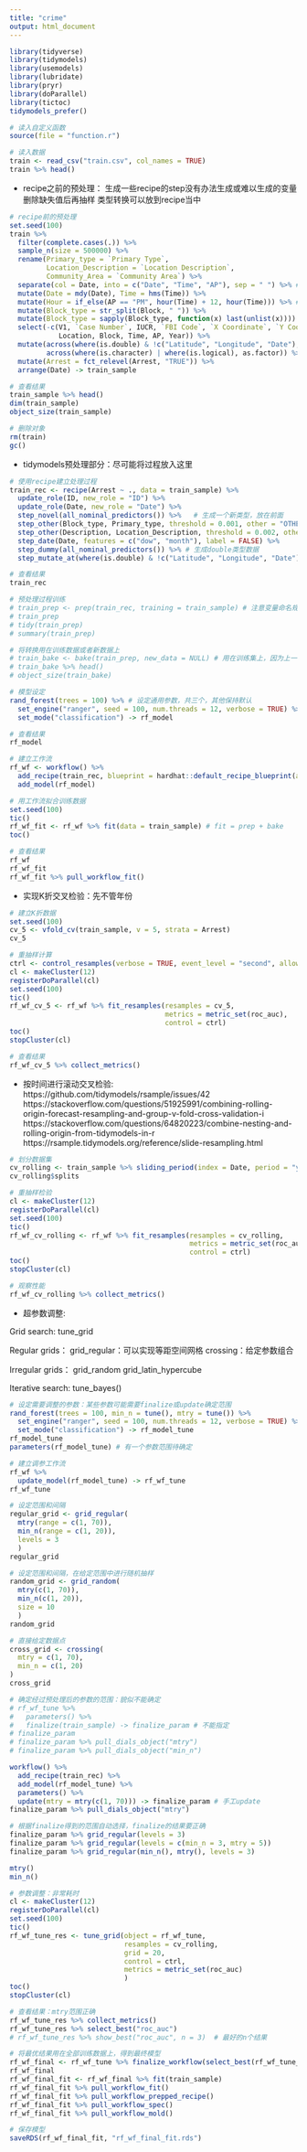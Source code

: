 ---
title: "crime"
output: html_document
---

```{r, message=FALSE}
library(tidyverse)
library(tidymodels)
library(usemodels)
library(lubridate)
library(pryr)
library(doParallel)
library(tictoc)
tidymodels_prefer()
```


```{r}
# 读入自定义函数
source(file = "function.r")
```


```{r, message=FALSE}
# 读入数据
train <- read_csv("train.csv", col_names = TRUE)
train %>% head()
```

* recipe之前的预处理：
生成一些recipe的step没有办法生成或难以生成的变量
删除缺失值后再抽样
类型转换可以放到recipe当中

```{r}
# recipe前的预处理
set.seed(100)
train %>% 
  filter(complete.cases(.)) %>% 
  sample_n(size = 500000) %>% 
  rename(Primary_type = `Primary Type`, 
         Location_Description = `Location Description`, 
         Community_Area = `Community Area`) %>%
  separate(col = Date, into = c("Date", "Time", "AP"), sep = " ") %>% # 复杂处理放到recipe外处理
  mutate(Date = mdy(Date), Time = hms(Time)) %>% 
  mutate(Hour = if_else(AP == "PM", hour(Time) + 12, hour(Time))) %>% # recipe没有关于time的处理工具
  mutate(Block_type = str_split(Block, " ")) %>% 
  mutate(Block_type = sapply(Block_type, function(x) last(unlist(x)))) %>% 
  select(-c(V1, `Case Number`, IUCR, `FBI Code`, `X Coordinate`, `Y Coordinate`, `Updated On`, 
            Location, Block, Time, AP, Year)) %>% 
  mutate(across(where(is.double) & !c("Latitude", "Longitude", "Date"), as.integer),
         across(where(is.character) | where(is.logical), as.factor)) %>% 
  mutate(Arrest = fct_relevel(Arrest, "TRUE")) %>% 
  arrange(Date) -> train_sample

# 查看结果
train_sample %>% head()
dim(train_sample)
object_size(train_sample)

# 删除对象
rm(train)
gc()
```

* tidymodels预处理部分：尽可能将过程放入这里

```{r}
# 使用recipe建立处理过程
train_rec <- recipe(Arrest ~ ., data = train_sample) %>% 
  update_role(ID, new_role = "ID") %>% 
  update_role(Date, new_role = "Date") %>% 
  step_novel(all_nominal_predictors()) %>%   # 生成一个新类型，放在前面
  step_other(Block_type, Primary_type, threshold = 0.001, other = "OTHER_TYPE") %>%           # 前期探索分析确定
  step_other(Description, Location_Description, threshold = 0.002, other = "OTHER_TYPE") %>%  # 前期探索分析确定
  step_date(Date, features = c("dow", "month"), label = FALSE) %>%                            # 只保留数字
  step_dummy(all_nominal_predictors()) %>% # 生成double类型数据
  step_mutate_at(where(is.double) & !c("Latitude", "Longitude", "Date"), fn = as.integer)     # 解决dummy后二分数据为double的问题

# 查看结果
train_rec
```

```{r}
# 预处理过程训练
# train_prep <- prep(train_rec, training = train_sample) # 注意变量命名规范
# train_prep
# tidy(train_prep)
# summary(train_prep)
```


```{r}
# 将转换用在训练数据或者新数据上
# train_bake <- bake(train_prep, new_data = NULL) # 用在训练集上，因为上一步prep中已经处理了训练集，因此为NULL
# train_bake %>% head()
# object_size(train_bake)
```


```{r}
# 模型设定
rand_forest(trees = 100) %>% # 设定通用参数，共三个，其他保持默认
  set_engine("ranger", seed = 100, num.threads = 12, verbose = TRUE) %>%  # 设定每个库对应的参数
  set_mode("classification") -> rf_model

# 查看结果
rf_model
```

```{r}
# 建立工作流
rf_wf <- workflow() %>% 
  add_recipe(train_rec, blueprint = hardhat::default_recipe_blueprint(allow_novel_levels = TRUE)) %>%
  add_model(rf_model)

# 用工作流拟合训练数据
set.seed(100)
tic()
rf_wf_fit <- rf_wf %>% fit(data = train_sample) # fit = prep + bake
toc()

# 查看结果
rf_wf
rf_wf_fit
rf_wf_fit %>% pull_workflow_fit()
```

* 实现K折交叉检验：先不管年份

```{r}
# 建立K折数据
set.seed(100)
cv_5 <- vfold_cv(train_sample, v = 5, strata = Arrest)
cv_5
```

```{r}
# 重抽样计算
ctrl <- control_resamples(verbose = TRUE, event_level = "second", allow_par = TRUE, parallel_over = "everything")
cl <- makeCluster(12)
registerDoParallel(cl)
set.seed(100)
tic()
rf_wf_cv_5 <- rf_wf %>% fit_resamples(resamples = cv_5, 
                                      metrics = metric_set(roc_auc),
                                      control = ctrl)
toc()
stopCluster(cl)
```


```{r}
# 查看结果
rf_wf_cv_5 %>% collect_metrics()
```

* 按时间进行滚动交叉检验:
https://github.com/tidymodels/rsample/issues/42
https://stackoverflow.com/questions/51925991/combining-rolling-origin-forecast-resampling-and-group-v-fold-cross-validation-i
https://stackoverflow.com/questions/64820223/combine-nesting-and-rolling-origin-from-tidymodels-in-r
https://rsample.tidymodels.org/reference/slide-resampling.html

```{r}
# 划分数据集
cv_rolling <- train_sample %>% sliding_period(index = Date, period = "year", lookback = 3, assess_stop = 2) 
cv_rolling$splits
```

```{r}
# 重抽样检验
cl <- makeCluster(12)
registerDoParallel(cl)
set.seed(100)
tic()
rf_wf_cv_rolling <- rf_wf %>% fit_resamples(resamples = cv_rolling, 
                                            metrics = metric_set(roc_auc), 
                                            control = ctrl)
toc()
stopCluster(cl)
```


```{r}
# 观察性能
rf_wf_cv_rolling %>% collect_metrics()
```

* 超参数调整:

Grid search:
tune_grid

Regular grids：
grid_regular：可以实现等距空间网格
crossing：给定参数组合

Irregular grids：
grid_random
grid_latin_hypercube


Iterative search:
tune_bayes()

```{r}
# 设定需要调整的参数：某些参数可能需要finalize或update确定范围
rand_forest(trees = 100, min_n = tune(), mtry = tune()) %>%
  set_engine("ranger", seed = 100, num.threads = 12, verbose = TRUE) %>%  # 设定每个库对应的参数
  set_mode("classification") -> rf_model_tune
rf_model_tune
parameters(rf_model_tune) # 有一个参数范围待确定
```

```{r}
# 建立调参工作流
rf_wf %>% 
  update_model(rf_model_tune) -> rf_wf_tune
rf_wf_tune
```

```{r}
# 设定范围和间隔
regular_grid <- grid_regular(
  mtry(range = c(1, 70)),
  min_n(range = c(1, 20)),
  levels = 3
  )
regular_grid

# 设定范围和间隔，在给定范围中进行随机抽样
random_grid <- grid_random(
  mtry(c(1, 70)),
  min_n(c(1, 20)),
  size = 10
  )
random_grid

# 直接给定数据点
cross_grid <- crossing(
  mtry = c(1, 70),
  min_n = c(1, 20)
)
cross_grid

# 确定经过预处理后的参数的范围：貌似不能确定
# rf_wf_tune %>% 
#   parameters() %>% 
#   finalize(train_sample) -> finalize_param # 不能指定
# finalize_param
# finalize_param %>% pull_dials_object("mtry")
# finalize_param %>% pull_dials_object("min_n")

workflow() %>% 
  add_recipe(train_rec) %>% 
  add_model(rf_model_tune) %>% 
  parameters() %>% 
  update(mtry = mtry(c(1, 70))) -> finalize_param # 手工update
finalize_param %>% pull_dials_object("mtry")

# 根据finalize得到的范围自动选择，finalize的结果要正确
finalize_param %>% grid_regular(levels = 3)
finalize_param %>% grid_regular(levels = c(min_n = 3, mtry = 5))
finalize_param %>% grid_regular(min_n(), mtry(), levels = 3)
```


```{r}
mtry()
min_n()
```


```{r}
# 参数调整：非常耗时
cl <- makeCluster(12)
registerDoParallel(cl)
set.seed(100)
tic()
rf_wf_tune_res <- tune_grid(object = rf_wf_tune,
                            resamples = cv_rolling,
                            grid = 20,
                            control = ctrl,
                            metrics = metric_set(roc_auc)
                            )
toc()
stopCluster(cl)
```

```{r}
# 查看结果：mtry范围正确
rf_wf_tune_res %>% collect_metrics()
rf_wf_tune_res %>% select_best("roc_auc")
# rf_wf_tune_res %>% show_best("roc_auc", n = 3)  # 最好的n个结果
```


```{r}
# 将最优结果用在全部训练数据上，得到最终模型
rf_wf_final <- rf_wf_tune %>% finalize_workflow(select_best(rf_wf_tune_res))
rf_wf_final
rf_wf_final_fit <- rf_wf_final %>% fit(train_sample)
rf_wf_final_fit %>% pull_workflow_fit()
rf_wf_final_fit %>% pull_workflow_prepped_recipe()
rf_wf_final_fit %>% pull_workflow_spec()
rf_wf_final_fit %>% pull_workflow_mold()
```

```{r}
# 保存模型
saveRDS(rf_wf_final_fit, "rf_wf_final_fit.rds")
```

